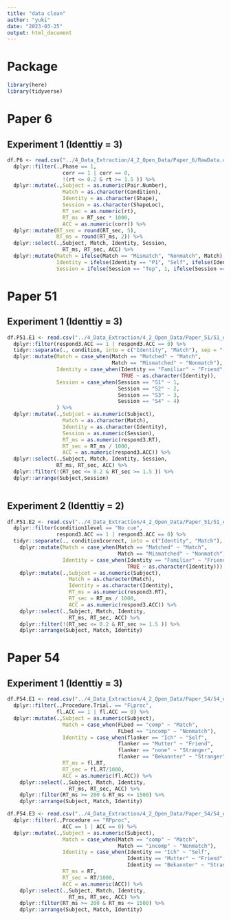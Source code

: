 ```yaml
---
title: "data clean"
author: "yuki"
date: "2023-03-25"
output: html_document
---
```

# Package
```r
library(here)
library(tidyverse)
```

# Paper 6 
## Experiment 1 (Identtiy = 3)
```r
df.P6 <- read.csv("../4_Data_Extraction/4_2_Open_Data/Paper_6/RawData.csv") %>%
  dplyr::filter(.,Phase == 1,
                  corr == 1 | corr == 0,
                  !(rt <= 0.2 & rt >= 1.5 )) %>%
  dplyr::mutate(.,Subject = as.numeric(Pair.Number),
                  Match = as.character(Condition),
                  Identity = as.character(Shape),
                  Session = as.character(ShapeLoc),
                  RT_sec = as.numeric(rt),
                  RT_ms = RT_sec * 1000,
                  ACC = as.numeric(corr)) %>%
  dplyr::mutate(RT_sec = round(RT_sec, 5),
                RT_ms = round(RT_ms, 2)) %>%
  dplyr::select(.,Subject, Match, Identity, Session,
                  RT_ms, RT_sec, ACC) %>%
  dplyr::mutate(Match = ifelse(Match == "Mismatch", "Nonmatch", Match),
                Identity = ifelse(Identity == "P1", "Self", ifelse(Identity == "P2", "Friend", Identity)),
                Session = ifelse(Session == "Top", 1, ifelse(Session == "Bottom", 2, Session)))
```

# Paper 51 
## Experiment 1 (Identtiy = 3)
```r
df.P51.E1 <- read.csv("../4_Data_Extraction/4_2_Open_Data/Paper_51/51_exp_1.csv") %>%
  dplyr::filter(respond3.ACC == 1 | respond3.ACC == 0) %>%
  tidyr::separate(., condition, into = c("Identity", "Match"), sep = "-shape_") %>%
  dplyr::mutate(Match = case_when(Match == "Matched" ~ "Match",
                                  Match == "Mismatched" ~ "Nonmatch"),
                Identity = case_when(Identity == "Familiar" ~ "Friend",
                                     TRUE ~ as.character(Identity)),
                Session = case_when(Session == "S1" ~ 1,
                                    Session == "S2" ~ 2,
                                    Session == "S3" ~ 3,
                                    Session == "S4" ~ 4)
                ) %>%
  dplyr::mutate(.,Subjcet = as.numeric(Subject),
                  Match = as.character(Match),
                  Identity = as.character(Identity),
                  Session = as.numeric(Session),
                  RT_ms = as.numeric(respond3.RT),
                  RT_sec = RT_ms / 1000,
                  ACC = as.numeric(respond3.ACC)) %>%
  dplyr::select(.,Subject, Match, Identity, Session,
                RT_ms, RT_sec, ACC) %>%
  dplyr::filter(!(RT_sec <= 0.2 & RT_sec >= 1.5 )) %>%
  dplyr::arrange(Subject,Session)
  


```

## Experiment 2 (Identtiy = 2)
```r
df.P51.E2 <- read.csv("../4_Data_Extraction/4_2_Open_Data/Paper_51/51_exp_2.csv") %>%
  dplyr::filter(condition1level == "No cue",
                respond3.ACC == 1 | respond3.ACC == 0) %>%
  tidyr::separate(., condition1correct, into = c("Identity", "Match"), sep = "-shape_") %>%
    dplyr::mutate(Match = case_when(Match == "Matched" ~ "Match",
                                    Match == "Mismatched" ~ "Nonmatch"),
                  Identity = case_when(Identity == "Familiar" ~ "Friend",
                                       TRUE ~ as.character(Identity))) %>%
    dplyr::mutate(.,Subjcet = as.numeric(Subject),
                    Match = as.character(Match),
                    Identity = as.character(Identity),
                    RT_ms = as.numeric(respond3.RT),
                    RT_sec = RT_ms / 1000,
                    ACC = as.numeric(respond3.ACC)) %>%
    dplyr::select(.,Subject, Match, Identity,
                    RT_ms, RT_sec, ACC) %>%
    dplyr::filter(!(RT_sec <= 0.2 & RT_sec >= 1.5 )) %>%
    dplyr::arrange(Subject, Match, Identity)
```

# Paper 54 
## Experiment 1 (Identtiy = 3)
```r
df.P54.E1 <- read.csv("../4_Data_Extraction/4_2_Open_Data/Paper_54/54_exp_1.csv") %>%
  dplyr::filter(.,Procedure.Trial. == "FLproc",
                fl.ACC == 1 | fl.ACC == 0) %>%
  dplyr::mutate(.,Subject = as.numeric(Subject),
                  Match = case_when(FLbed == "comp" ~ "Match",
                                    FLbed == "incomp" ~ "Nonmatch"),
                  Identity = case_when(flanker == "Ich" ~ "Self",
                                    flanker == "Mutter" ~ "Friend",
                                    flanker == "none" ~ "Stranger",
                                    flanker == "Bekannter" ~ "Stranger"),
                  RT_ms = fl.RT,
                  RT_sec = fl.RT/1000,
                  ACC = as.numeric(fl.ACC)) %>%
    dplyr::select(.,Subject, Match, Identity,
                    RT_ms, RT_sec, ACC) %>%
    dplyr::filter(RT_ms >= 200 & RT_ms <= 1500) %>%
    dplyr::arrange(Subject, Match, Identity)
```

```r
df.P54.E3 <- read.csv("../4_Data_Extraction/4_2_Open_Data/Paper_54/54_exp_3.csv") %>%
  dplyr::filter(.,Procedure == "RPproc",
                  ACC == 1 | ACC == 0) %>%
  dplyr::mutate(.,Subject = as.numeric(Subject),
                  Match = case_when(Match == "comp" ~ "Match",
                                    Match == "incomp" ~ "Nonmatch"),
                  Identity = case_when(Identity == "Ich" ~ "Self",
                                       Identity == "Mutter" ~ "Friend",
                                       Identity == "Bekannter" ~ "Stranger"),
                  RT_ms = RT,
                  RT_sec = RT/1000,
                  ACC = as.numeric(ACC)) %>%
    dplyr::select(.,Subject, Match, Identity,
                    RT_ms, RT_sec, ACC) %>%
    dplyr::filter(RT_ms >= 200 & RT_ms <= 1500) %>%
    dplyr::arrange(Subject, Match, Identity)
```


